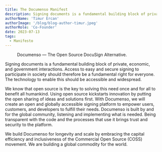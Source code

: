 ```yaml
---
title: The Documenso Manifest
description: Signing documents is a fundamental building block of private, economic, and government interactions. Access to easy and secure signing to participate in society should therefore be a fundamental right for everyone. The technology to enable this should be accessible and widespread.
authorName: 'Timur Ercan'
authorImage: '/blog/blog-author-timur.jpeg'
authorRole: 'Co-Founder'
date: 2023-07-13
tags:
  - Manifesto
---
```


<figure>
  <MdxNextImage
    src="/blog/blog-banner-manifest.jpeg"
    width="1260"
    height="630"
    alt="The Documenso Manifest blog banner"
  />

  <figcaption className="text-center">
    Documenso — The Open Source DocuSign Alternative.
  </figcaption>
</figure>

Signing documents is a fundamental building block of private, economic, and government interactions. Access to easy and secure signing to participate in society should therefore be a fundamental right for everyone. The technology to enable this should be accessible and widespread.

We know that open source is the key to solving this need once and for all to benefit all humankind. Using open source kickstarts innovation by putting the open sharing of ideas and solutions first. With Documenso, we will create an open and globally accessible signing platform to empower users, customers, and developers to fulfill their needs. Documenso is built by and for the global community, listening and implementing what is needed. Being transparent with the code and the processes that use it brings trust and security to the platform.

We build Documenso for longevity and scale by embracing the capital efficiency and inclusiveness of the Commercial Open Source (COSS) movement. We are building a global commodity for the world.
